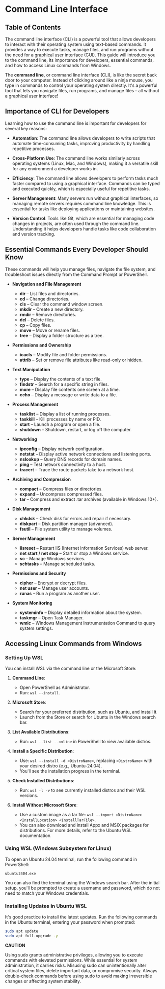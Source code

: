 # Command Line Interface

## Table of Contents

The command line interface (CLI) is a powerful tool that allows developers to interact with their operating system using text-based commands. It provides a way to execute tasks, manage files, and run programs without the need for a graphical user interface (GUI). This guide will introduce you to the command line, its importance for developers, essential commands, and how to access Linux commands from Windows.


The **command line**, or command line interface (CLI), is like the secret back door to your computer. Instead of clicking around like a ninja mouse, you type in commands to control your operating system directly. It's a powerful tool that lets you navigate files, run programs, and manage files – all without a graphical user interface!

## Importance of CLI for Developers

Learning how to use the command line is important for developers for several key reasons:

- **Automation**: The command line allows developers to write scripts that automate time-consuming tasks, improving productivity by handling repetitive processes.

- **Cross-Platform Use**: The command line works similarly across operating systems (Linux, Mac, and Windows), making it a versatile skill for any environment a developer works in.

- **Efficiency**: The command line allows developers to perform tasks much faster compared to using a graphical interface. Commands can be typed and executed quickly, which is especially useful for repetitive tasks.

- **Server Management**: Many servers run without graphical interfaces, so managing remote servers requires command line knowledge. This is essential for tasks like deploying applications or maintaining websites.

- **Version Control**: Tools like Git, which are essential for managing code changes in projects, are often used through the command line. Understanding it helps developers handle tasks like code collaboration and version tracking.

## Essential Commands Every Developer Should Know

These commands will help you manage files, navigate the file system, and troubleshoot issues directly from the Command Prompt or PowerShell.

- **Navigation and File Management**

  - **dir** – List files and directories.
  - **cd** – Change directories.
  - **cls** – Clear the command window screen.
  - **mkdir** – Create a new directory.
  - **rmdir** – Remove directories.
  - **del** – Delete files.
  - **cp** – Copy files.
  - **move** – Move or rename files.
  - **tree** – Display a folder structure as a tree.

- **Permissions and Ownership**

  - **icacls** – Modify file and folder permissions.
  - **attrib** – Set or remove file attributes like read-only or hidden.

- **Text Manipulation**

  - **type** – Display the contents of a text file.
  - **findstr** – Search for a specific string in files.
  - **more** – Display file contents one screen at a time.
  - **echo** – Display a message or write data to a file.

- **Process Management**

  - **tasklist** – Display a list of running processes.
  - **taskkill** – Kill processes by name or PID.
  - **start** – Launch a program or open a file.
  - **shutdown** – Shutdown, restart, or log off the computer.

- **Networking**

  - **ipconfig** – Display network configuration.
  - **netstat** – Display active network connections and listening ports.
  - **nslookup** – Query DNS records for domain names.
  - **ping** – Test network connectivity to a host.
  - **tracert** – Trace the route packets take to a network host.

- **Archiving and Compression**

  - **compact** – Compress files or directories.
  - **expand** – Uncompress compressed files.
  - **tar** – Compress and extract .tar archives (available in Windows 10+).

- **Disk Management**

  - **chkdsk** – Check disk for errors and repair if necessary.
  - **diskpart** – Disk partition manager (advanced).
  - **fsutil** – File system utility to manage volumes.

- **Server Management**

  - **iisreset** – Restart IIS (Internet Information Services) web server.
  - **net start / net stop** – Start or stop a Windows service.
  - **sc** – Manage Windows services.
  - **schtasks** – Manage scheduled tasks.

- **Permissions and Security**

  - **cipher** – Encrypt or decrypt files.
  - **net user** – Manage user accounts.
  - **runas** – Run a program as another user.

- **System Monitoring**
  - **systeminfo** – Display detailed information about the system.
  - **taskmgr** – Open Task Manager.
  - **wmic** – Windows Management Instrumentation Command to query system settings.

## Accessing Linux Commands from Windows

### Setting Up WSL

You can install WSL via the command line or the Microsoft Store:

1. **Command Line**:

   - Open PowerShell as Administrator.
   - Run: `wsl --install`.

2. **Microsoft Store**:

   - Search for your preferred distribution, such as Ubuntu, and install it.
   - Launch from the Store or search for Ubuntu in the Windows search bar.

3. **List Available Distributions**:

   - Run: `wsl --list --online` in PowerShell to view available distros.

4. **Install a Specific Distribution**:

   - Use: `wsl --install -d <DistroName>`, replacing `<DistroName>` with your desired distro (e.g., Ubuntu-24.04).
   - You'll see the installation progress in the terminal.

5. **Check Installed Distributions**:

   - Run: `wsl -l -v` to see currently installed distros and their WSL versions.

6. **Install Without Microsoft Store**:
   - Use a custom image as a tar file: `wsl --import <DistroName> <InstallLocation> <InstallTarFile>`.
   - You can also download and install Appx and MSIX packages for distributions. For more details, refer to the Ubuntu WSL documentation.

### Using WSL (Windows Subsystem for Linux)

To open an Ubuntu 24.04 terminal, run the following command in PowerShell:

```bash
ubuntu2404.exe
```

You can also find the terminal using the Windows search bar. After the initial setup, you'll be prompted to create a username and password, which do not need to match your Windows credentials.

### Installing Updates in Ubuntu WSL

It's good practice to install the latest updates. Run the following commands in the Ubuntu terminal, entering your password when prompted:

```bash
sudo apt update
sudo apt full-upgrade -y
```

**CAUTION**

Using sudo grants administrative privileges, allowing you to execute commands with elevated permissions. While essential for system administration, it carries risks. Misusing sudo can unintentionally alter critical system files, delete important data, or compromise security. Always double-check commands before using sudo to avoid making irreversible changes or affecting system stability.
